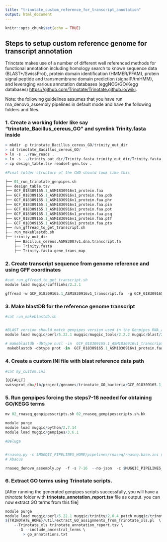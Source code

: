 ```yaml
---
title: "trinotate_custom_reference_for_transcript_annotation"
output: html_document
---
```


```r
knitr::opts_chunk$set(echo = TRUE)
```

## Steps to setup custom reference genome for transcript annotation

Trinotate makes use of a number of different well referenced methods for functional annotation including homology search to known sequence data (BLAST+/SwissProt), protein domain identification (HMMER/PFAM), protein signal peptide and transmembrane domain prediction (signalP/tmHMM), and leveraging various annotation databases (eggNOG/GO/Kegg databases) <https://github.com/Trinotate/Trinotate.github.io/wiki>.


Note: the following guidelines assumes that you have run rna_denovo_assembly pipelines in default mode and have the following folders  and files.

### 1. Create a working folder like say "trinotate_Bacillus_cereus_GO" and symlink Trinity.fasta inside

```r

> mkdir -p trinotate_Bacillus_cereus_GO/trinity_out_dir
> cd trinotate_Bacillus_cereus_GO/
> ln -s ../raw_reads .
> ln -s ../trinity_out_dir/Trinity.fasta trinity_out_dir/Trinity.fasta 
> cp design_table.tsv readset-gen.tsv .

#Final folder structure of the CWD should look like this

├── 01_run_trinotate_genpipes.sh
├── design_table.tsv
├── GCF_018309165.1_ASM1830916v1_protein.faa
├── GCF_018309165.1_ASM1830916v1_protein.faa.pdb
├── GCF_018309165.1_ASM1830916v1_protein.faa.phr
├── GCF_018309165.1_ASM1830916v1_protein.faa.pin
├── GCF_018309165.1_ASM1830916v1_protein.faa.pot
├── GCF_018309165.1_ASM1830916v1_protein.faa.psq
├── GCF_018309165.1_ASM1830916v1_protein.faa.ptf
├── GCF_018309165.1_ASM1830916v1_protein.faa.pto
├── run_gffread_to_get_transcript.sh
├── run_makeblastdb.sh
├── trinity_out_dir
    ├── Bacillus_cereus.ASM83007v1.dna.transcript.fa
    ├── Trinity.fasta
    ├── Trinity.fasta.gene_trans_map

```

### 2. Create transcript sequence from genome reference and using GFF coordinates

```r
#cat run_gffread_to_get_transcript.sh
module load mugqic/cufflinks/2.2.1

gffread -w GCF_018309165.1_ASM1830916v1_transcript.fa  -g GCF_018309165.1_ASM1830916v1_genomic.fna GCF_018309165.1_ASM1830916v1_genomic.gff
```


### 3. Make blastDB for the reference genome transcript

```r

#cat run_makeblastdb.sh


#BLAST version should match genpipes version used in the Genpipes RNA_assembly pipeline
module load mugqic/perl/5.22.1 mugqic/mugqic_tools/2.2.2 mugqic/blast/2.3.0+
  
# makeblastdb -dbtype nucl -in  GCF_018309165.1_ASM1830916v1_transcript.fna
 makeblastdb -dbtype prot -in  GCF_018309165.1_ASM1830916v1_protein.faa
```

### 4. Create a custom INI file with blast reference data path

```r
#cat my_custom.ini

[DEFAULT]
swissprot_db=/lb/project/genomes/trinotate_GO_bacteria/GCF_018309165.1_ASM1830916v1_protein.faa

```


### 5. Run genpipes forcing the steps7-16 needed for obtaining GO/KEGG terms

```r
mv 02_rnaseq_genpipesscripts.sh 02_rnaseq_genpipesscripts.sh.bk

module purge
module load mugqic/python/2.7.14
module load mugqic/genpipes/3.6.1

#Beluga


#rnaseq.py -c $MUGQIC_PIPELINES_HOME/pipelines/rnaseq/rnaseq.base.ini $MUGQIC_PIPELINES_HOME/pipelines/rnaseq/rnaseq.beluga.ini custom.ini -r readset_petunia.tsv  -s 1-18 > rnaseqDeNovoCommands.sh
# Abacus

rnaseq_denovo_assembly.py  -f -s 7-16  --no-json  -c $MUGQIC_PIPELINES_HOME/pipelines/rnaseq_denovo_assembly/rnaseq_denovo_assembly.base.ini   my_custom.ini   -j pbs   -d design_table.tsv  -r readset-gen.tsv      > 02_rnaseq_genpipesscripts.sh
```

### 6. Extract GO terms using Trinotate scripts.

[After running the generated genpipes scripts successfully, you will have a *trinotate* folder with **trinotate_annotation_report.tsv** file as output. you can now extract GO terms from this file]


```r

module purge
module load mugqic/perl/5.22.1 mugqic/trinity/2.0.4_patch mugqic/trinotate/2.0.2
${TRINOTATE_HOME}/util/extract_GO_assignments_from_Trinotate_xls.pl  \
    --Trinotate_xls trinotate_annotation_report.tsv \
      -G --include_ancestral_terms \
        > go_annotations.txt
```




